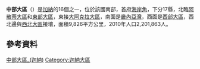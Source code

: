 {{NoteTA
|G1=Country
}}
{{Infobox settlement
| name = 中部大區
| native_name = Central Region
| type = {{le|大區 (迦納)|Regions of Ghana|大區}}
| image_skyline = Beach Resort and Seaside Resort setting in Central region, Ghana.jpg
| image_map = Central_in_Ghana_2018.svg
| map_caption = 中部大區位於迦納的位置
| image_map1 = 
| map_caption1 = 
| image_flag = Flag of Central Region (Ghana).gif
| flag_size = 
| flag_link =
| subdivision_type1 = 國家
| subdivision_name1 = [[加纳|加纳]]
| leader_title = 大區首長
| leader_name = Kwamena Duncan<ref>{{cite web|url=http://ghana.gov.gh/index.php/governance/regional-ministers|title=Regional Ministers - Government of Ghana|website=ghana.gov.gh|access-date=2017-07-04|archive-url=https://web.archive.org/web/20170704052607/http://ghana.gov.gh/index.php/governance/regional-ministers|archive-date=2017-07-04|url-status=dead}}</ref>
| seat_type = 首府
| seat = [[海岸角|海岸角]]
| area_total_km2 = 9826
| area_footnotes =
| area_rank = [[迦納大區面積列表|第8名]]
| population_total = 2201863
| population_as_of = 2010
| population_footnotes =
| population_rank = [[迦納大區人口列表|第8名]]
| population_density_km2 = auto
| demographics_type1 = [[购买力平价|购买力平价]]
| demographics1_footnotes = 
| demographics1_title1 = 年
| demographics1_info1 = 2013
| demographics1_title2 = 人均
| demographics1_info2 = $5,150
| demographics_type2 = [[国内生产总值|国内生产总值]]
| demographics2_title1 = 年
| demographics2_info1 = 2013
| demographics2_title2 = 人均
| demographics2_info2 = $3,500
| blank_name_sec2 = [[人类发展指数|人类发展指数]] {{nobold|(2017)}}
| blank_info_sec2 = 0.548<ref name="GlobalDataLab">{{Cite web|url=https://hdi.globaldatalab.org/areadata/shdi/|title=Sub-national HDI - Area Database - Global Data Lab|website=hdi.globaldatalab.org|language=en|access-date=2018-09-13|archive-date=2018-09-23|archive-url=https://web.archive.org/web/20180923120638/https://hdi.globaldatalab.org/areadata/shdi/|dead-url=no}}</ref><br/>{{color|#900|低}} · [[加纳各地区人类发展指数列表|列表]]
| parts_type = 縣區
| parts_style = para
| p1 = 17縣區
| iso_code = [[ISO_3166-2:GH|GH-CP]]
| timezone = [[格林尼治標準時間|GMT]]
| area_code = [[迦納電話號碼|033]]
}}

'''中部大區'''（{{lang-en|Central Region}}）是[[加納|加納]]的16個{{le|大區 (迦納)|Regions of Ghana|大區}}之一，位於該國南部，首府[[海岸角|海岸角]]，下分17縣，北臨[[阿散蒂大區|阿散蒂大區]]和[[東部大區_(加納)|東部大區]]，東接[[大阿克拉大區|大阿克拉大區]]，南面是[[畿內亞灣|畿內亞灣]]，西面是[[西部大區_(加納)|西部大區]]，西北邊與[[西北大區|西北大區]]接壤，面積9,826平方公里，2010年人口2,201,863人。

==參考資料==
{{Reflist}}

{{迦納大區}}
{{Authority control}}

{{DEFAULTSORT:Central Region}}
[[Category:中部大區_(迦納)|]]
[[Category:迦納大區|Category:迦納大區]]

{{Ghana-geo-stub}}